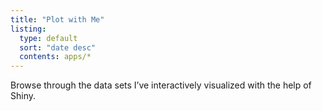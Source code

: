 ```yaml
---
title: "Plot with Me"
listing:
  type: default
  sort: "date desc"
  contents: apps/*
---
```


Browse through the data sets I've interactively visualized with the help of Shiny.
